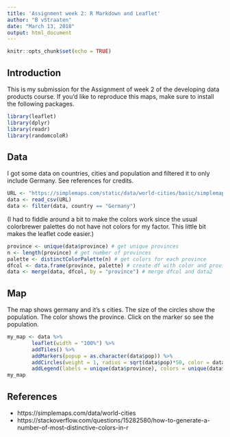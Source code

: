 ```yaml
---
title: 'Assignment week 2: R Markdown and Leaflet'
author: "B vStraaten"
date: "March 13, 2018"
output: html_document
---
```


```r
knitr::opts_chunk$set(echo = TRUE)
```

## Introduction
This is my submission for the Assignment of week 2 of the developing data products course. If you'd like to reproduce this maps, make sure to install the following packages.

```r
library(leaflet)
library(dplyr)
library(readr)
library(randomcoloR)
```

## Data
I got some data on countries, cities and population and filtered it to only include Germany. See references for credits.

```r
URL <- "https://simplemaps.com/static/data/world-cities/basic/simplemaps-worldcities-basic.csv"
data <- read_csv(URL)
data <- filter(data, country == "Germany")
```

(I had to fiddle around a bit to make the colors work since the usual colorbrewer palettes do not have not colors for my factor. This little bit makes the leaflet code easier.)

```r
province <- unique(data$province) # get unique provinces
n <- length(province) # get number of provinces
palette <- distinctColorPalette(n) # get colors for each province
dfcol <- data.frame(province, palette) # create df with color and province
data <- merge(data, dfcol, by = "province") # merge dfcol and data2
```

## Map
The map shows germany and it's s cities. The size of the circles show the population. The color shows the province. Click on the marker so see the population.

```r
my_map <- data %>%
        leaflet(width = "100%") %>%
        addTiles() %>%
        addMarkers(popup = as.character(data$pop)) %>%
        addCircles(weight = 1, radius = sqrt(data$pop)*50, color = data$palette) %>%
        addLegend(labels = unique(data$province), colors = unique(data$palette))
my_map
```


## References

* https://simplemaps.com/data/world-cities
* https://stackoverflow.com/questions/15282580/how-to-generate-a-number-of-most-distinctive-colors-in-r